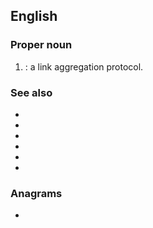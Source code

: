 ==English==

===Proper noun===
{{en-proper noun}}

# {{lb|en|computing}} {{initialism of|{{w|Split Multi-Link Trunking}}|lang=en|dot=}}: a link aggregation protocol.

===See also===
* {{l|en|trunking}}
* {{l|en|IST}}
* {{l|en|MLT}}
* {{l|en|SLPP}}
* {{l|en|DSMLT}}
* {{l|en|RSMLT}}

===Anagrams===
* {{anagrams|en|a=lmst|LSMT|LTMs|MLST|STML}}